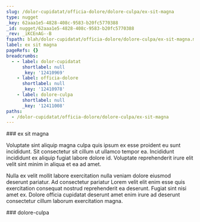 ```yaml
---
slug: /dolor-cupidatat/officia-dolore/dolore-culpa/ex-sit-magna
type: nugget
_key: 62aaa1e5-4828-408c-9583-b20fc5770388
_id: nugget/62aaa1e5-4828-408c-9583-b20fc5770388
_rev: _iKCEnAG--B
fspath: blah/dolor-cupidatat/officia-dolore/dolore-culpa/ex-sit-magna.md
label: ex sit magna
pageRefs: {}
breadcrumbs:
  - - label: dolor-cupidatat
      shortlabel: null
      _key: '12410969'
    - label: officia-dolore
      shortlabel: null
      _key: '12410978'
    - label: dolore-culpa
      shortlabel: null
      _key: '12411008'
paths:
  - /dolor-cupidatat/officia-dolore/dolore-culpa/ex-sit-magna
---
```


<NuggetArea>
<Nugget slug="/dolor-cupidatat/officia-dolore/dolore-culpa/ex-sit-magna" type="nugget" _key="62aaa1e5-4828-408c-9583-b20fc5770388" _id="nugget/62aaa1e5-4828-408c-9583-b20fc5770388" _rev="_iKCEnAG--B" fspath="blah/dolor-cupidatat/officia-dolore/dolore-culpa/ex-sit-magna.md" label="ex sit magna" paths="/dolor-cupidatat/officia-dolore/dolore-culpa/ex-sit-magna">
<NuggetBody>
### ex sit magna

Voluptate sint aliquip magna culpa quis ipsum ex esse proident eu sunt incididunt. Sit consectetur sit cillum ut ullamco tempor ea. Incididunt incididunt ex aliquip fugiat labore dolore id. Voluptate reprehenderit irure elit velit sint minim in aliqua et ea ad amet.

Nulla ex velit mollit labore exercitation nulla veniam dolore eiusmod deserunt pariatur. Ad consectetur pariatur Lorem velit elit enim esse quis exercitation consequat nostrud reprehenderit ea deserunt. Fugiat sint nisi amet ex. Dolore officia cupidatat deserunt amet enim irure ad deserunt consectetur cillum laborum exercitation magna.

</NuggetBody>
<Breadcrumbs>
<Crumbs>
<Crumb _key="12410969" label="dolor-cupidatat" /><Crumb _key="12410978" label="officia-dolore" /><Crumb _key="12411008" label="dolore-culpa" />
</Crumbs>
</Breadcrumbs>
</Nugget>

<NuggetsInbound>
</NuggetsInbound>
<NuggetsOutbound>
</NuggetsOutbound>
</NuggetArea>
<PassagesInbound>
<Passage direction="inbound" type="passage" _key="12411008" _id="passage/12411008" _rev="_iKCEnAG--_" label="dolore-culpa" passage="dolore-culpa" fspath="blah/dolor-cupidatat/officia-dolore/dolore-culpa" paths="/dolor-cupidatat/officia-dolore/dolore-culpa" slug="/dolor-cupidatat/officia-dolore/dolore-culpa">
<NuggetBody>
### dolore-culpa

</NuggetBody>
<Breadcrumbs>
<Crumbs>
<Crumb _key="12410969" label="dolor-cupidatat" /><Crumb _key="12410978" label="officia-dolore" />
</Crumbs>
</Breadcrumbs>
</Passage>

</PassagesInbound>
<PassagesOutbound>
</PassagesOutbound>